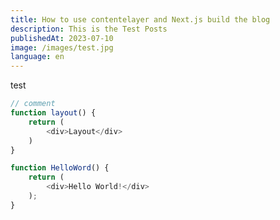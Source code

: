 ```yaml
---
title: How to use contentelayer and Next.js build the blog
description: This is the Test Posts
publishedAt: 2023-07-10
image: /images/test.jpg
language: en
---
```


test

```js title="layout.js"
// comment
function layout() {
	return (
		<div>Layout</div>
	)
}
```

```js {1}
function HelloWord() {
	return (
		<div>Hello World!</div>
	);
}
```
